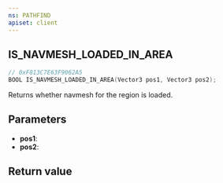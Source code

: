 ```yaml
---
ns: PATHFIND
apiset: client
---
```

## IS_NAVMESH_LOADED_IN_AREA

```c
// 0xF813C7E63F9062A5
BOOL IS_NAVMESH_LOADED_IN_AREA(Vector3 pos1, Vector3 pos2);
```

Returns whether navmesh for the region is loaded.

## Parameters
* **pos1**:
* **pos2**:

## Return value